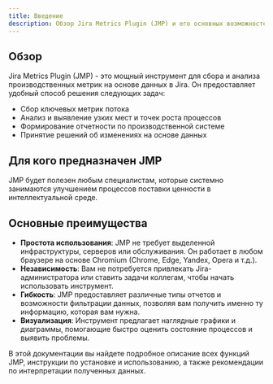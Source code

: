 ```yaml
---
title: Введение
description: Обзор Jira Metrics Plugin (JMP) и его основных возможностей.
---
```


## Обзор

Jira Metrics Plugin (JMP) - это мощный инструмент для сбора и анализа производственных метрик на основе данных в Jira. Он предоставляет удобный способ решения следующих задач:

- Сбор ключевых метрик потока
- Анализ и выявление узких мест и точек роста процессов
- Формирование отчетности по производственной системе
- Принятие решений об изменениях на основе данных

## Для кого предназначен JMP

JMP будет полезен любым специалистам, которые системно занимаются улучшением процессов поставки ценности в интеллектуальной среде.

## Основные преимущества

- **Простота использования**: JMP не требует выделенной инфраструктуры, серверов или обслуживания. Он работает в любом браузере на основе Chromium (Chrome, Edge, Yandex, Opera и т.д.).
- **Независимость**: Вам не потребуется привлекать Jira-администратора или ставить задачи коллегам, чтобы начать использовать инструмент.
- **Гибкость**: JMP предоставляет различные типы отчетов и возможности фильтрации данных, позволяя вам получить именно ту информацию, которая вам нужна.
- **Визуализация**: Инструмент предлагает наглядные графики и диаграммы, помогающие быстро оценить состояние процессов и выявить проблемы.

В этой документации вы найдете подробное описание всех функций JMP, инструкции по установке и использованию, а также рекомендации по интерпретации полученных данных.